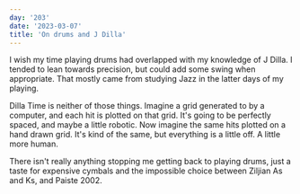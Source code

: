 ```yaml
---
day: '203'
date: '2023-03-07'
title: 'On drums and J Dilla'
---
```


I wish my time playing drums had overlapped with my knowledge of J Dilla. I tended to lean towards precision, but could add some swing when appropriate. That mostly came from studying Jazz in the latter days of my playing.

Dilla Time is neither of those things. Imagine a grid generated to by a computer, and each hit is plotted on that grid. It's going to be perfectly spaced, and maybe a little robotic. Now imagine the same hits plotted on a hand drawn grid. It's kind of the same, but everything is a little off. A little more human.

There isn't really anything stopping me getting back to playing drums, just a taste for expensive cymbals and the impossible choice between Ziljian As and Ks, and Paiste 2002.
